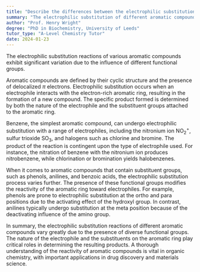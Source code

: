 ```yaml
---
title: "Describe the differences between the electrophilic substitution of different aromatic compounds"
summary: "The electrophilic substitution of different aromatic compounds varies due to the presence of different functional groups."
author: "Prof. Henry Wright"
degree: "PhD in Biochemistry, University of Leeds"
tutor_type: "A-Level Chemistry Tutor"
date: 2024-01-23
---
```


The electrophilic substitution reactions of various aromatic compounds exhibit significant variation due to the influence of different functional groups.

Aromatic compounds are defined by their cyclic structure and the presence of delocalized $\pi$ electrons. Electrophilic substitution occurs when an electrophile interacts with the electron-rich aromatic ring, resulting in the formation of a new compound. The specific product formed is determined by both the nature of the electrophile and the substituent groups attached to the aromatic ring.

Benzene, the simplest aromatic compound, can undergo electrophilic substitution with a range of electrophiles, including the nitronium ion $\text{NO}_2^+$, sulfur trioxide $\text{SO}_3$, and halogens such as chlorine and bromine. The product of the reaction is contingent upon the type of electrophile used. For instance, the nitration of benzene with the nitronium ion produces nitrobenzene, while chlorination or bromination yields halobenzenes.

When it comes to aromatic compounds that contain substituent groups, such as phenols, anilines, and benzoic acids, the electrophilic substitution process varies further. The presence of these functional groups modifies the reactivity of the aromatic ring toward electrophiles. For example, phenols are prone to electrophilic substitution at the ortho and para positions due to the activating effect of the hydroxyl group. In contrast, anilines typically undergo substitution at the meta position because of the deactivating influence of the amino group.

In summary, the electrophilic substitution reactions of different aromatic compounds vary greatly due to the presence of diverse functional groups. The nature of the electrophile and the substituents on the aromatic ring play critical roles in determining the resulting products. A thorough understanding of the reactivity of aromatic compounds is vital in organic chemistry, with important applications in drug discovery and materials science.
    